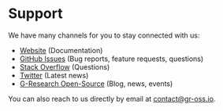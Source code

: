# Support

We have many channels for you to stay connected with us:
- [Website](https://naskio.github.io/consuldotnet/) (Documentation)
- [GitHub Issues](https://github.com/G-Research/consuldotnet/issues) (Bug reports, feature requests, questions)
- [Stack Overflow](https://stackoverflow.com/questions/tagged/consul) (Questions)
- [Twitter](https://twitter.com/oss_gr) (Latest news)
- [G-Research Open-Source](https://opensource.gresearch.co.uk/) (Blog, news, events)

You can also reach to us directly by email at contact@gr-oss.io.
